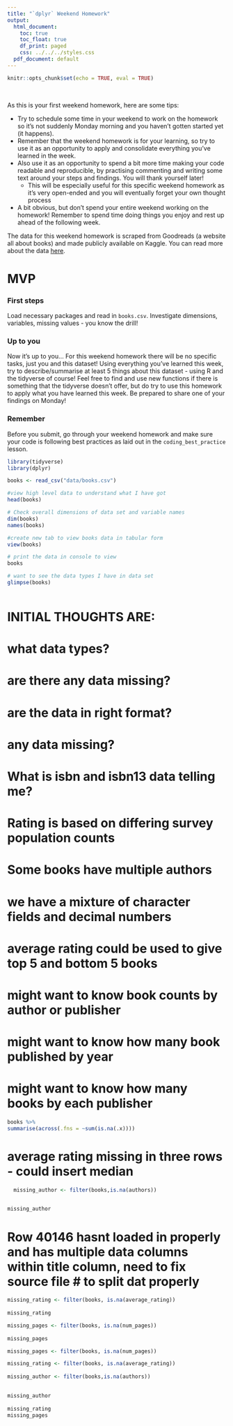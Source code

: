 ```yaml
---
title: "`dplyr` Weekend Homework"
output:
  html_document:
    toc: true
    toc_float: true
    df_print: paged
    css: ../../../styles.css
  pdf_document: default
---
```


```r
knitr::opts_chunk$set(echo = TRUE, eval = TRUE)
```
<br>



As this is your first weekend homework, here are some tips: 

* Try to schedule some time in your weekend to work on the homework so it's not suddenly Monday morning and you haven't gotten started yet (it happens).
* Remember that the weekend homework is for your learning, so try to use it as an opportunity to apply and consolidate everything you've learned in the week.
* Also use it as an opportunity to spend a bit more time making your code readable and reproducible, by practising commenting and writing some text around your steps and findings. You will thank yourself later! 
  * This will be especially useful for this specific weekend homework as it's very open-ended and you will eventually forget your own thought process
* A bit obvious, but don't spend your entire weekend working on the homework! Remember to spend time doing things you enjoy and rest up ahead of the following week.

The data for this weekend homework is scraped from Goodreads (a website all about books) and made publicly available on Kaggle. You can read more about the data [here](https://www.kaggle.com/jealousleopard/goodreadsbooks).

# MVP

### First steps

Load necessary packages and read in `books.csv`. Investigate dimensions, variables, missing values - you know the drill!

### Up to you

Now it's up to you... For this weekend homework there will be no specific tasks, just you and this dataset! Using everything you've learned this week, try to describe/summarise at least 5 things about this dataset - using R and the tidyverse of course! Feel free to find and use new functions if there is something that the tidyverse doesn't offer, but do try to use this homework to apply what you have learned this week. Be prepared to share one of your findings on Monday!

### Remember

Before you submit, go through your weekend homework and make sure your code is following best practices as laid out in the `coding_best_practice` lesson.



```r
library(tidyverse)
library(dplyr)
```



```r
books <- read_csv("data/books.csv")
```
```r
#view high level data to understand what I have got
head(books)
```

```r
# Check overall dimensions of data set and variable names
dim(books)
names(books)
```


```r

#create new tab to view books data in tabular form 
view(books)

# print the data in console to view 
books

# want to see the data types I have in data set
glimpse(books)
        
```

#   INITIAL THOUGHTS ARE:
#   what data types?
#   are there any data missing?
#   are the data in right format?
#   any data missing?
#   What is isbn and isbn13 data telling me?

#   Rating is based on differing survey population counts

#   Some books have multiple authors
#   we have a mixture of character fields <chr> and decimal numbers <dbl>
#   average rating could be used to give top 5 and bottom 5 books
#   might want to know book counts by author or publisher
#   might want to know how many book published by year
#   might want to know how many books by each publisher 


```r
books %>%
summarise(across(.fns = ~sum(is.na(.x))))
```
#   average rating missing in three rows - could insert median 

```r

  missing_author <- filter(books,is.na(authors))
   

missing_author

```
#   Row 40146 hasnt loaded in properly and has multiple data columns within title column, need to fix source file #   to split dat properly


```r

missing_rating <- filter(books, is.na(average_rating))
    
missing_rating
```
```r
missing_pages <- filter(books, is.na(num_pages))
    
missing_pages
```

```r
missing_pages <- filter(books, is.na(num_pages))

missing_rating <- filter(books, is.na(average_rating))
    
missing_author <- filter(books,is.na(authors))
   

missing_author    
    
missing_rating    
missing_pages
```
















































